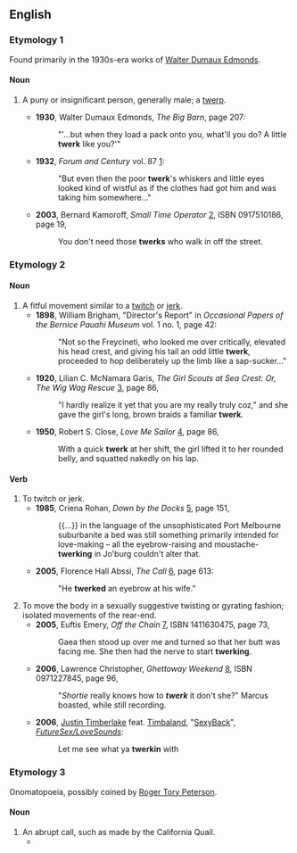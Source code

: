 ==English==

===Etymology 1===

Found primarily in the 1930s-era works of [[w:Walter D. Edmonds|Walter Dumaux Edmonds]].

====Noun====
{{en-noun}}

# {{slang|dated|US}} A puny or insignificant person, generally male; a [[twerp]].
#*'''1930''', Walter Dumaux Edmonds, ''The Big Barn'', page 207:
#*:"'...but when they load a pack onto you, what'll you do?  A little '''twerk''' like you?'"
#*'''1932''', ''Forum and Century'' vol. 87 [http://books.google.com/books?ei=fz75RqyPOoWcpgKW19m0Dw]:
#*:"But even then the poor '''twerk''''s whiskers and little eyes looked kind of wistful as if the clothes had got him and was taking him somewhere..."
#*'''2003''', Bernard Kamoroff, ''Small Time Operator'' [http://books.google.com/books?id=9qlizjnOrVcC], ISBN 0917510186, page 19,
#*:You don't need those '''twerks''' who walk in off the street.

===Etymology 2===

{{blend|twitch|jerk}}

====Noun====
{{en-noun}}

# A fitful movement similar to a [[twitch]] or [[jerk]].
#*'''1898''', William Brigham, "Director's Report" in ''Occasional Papers of the Bernice Pauahi Museum'' vol. 1 no. 1, page 42:
#*:"Not so the Freycineti, who looked me over critically, elevated his head crest, and giving his tail an odd little '''twerk''', proceeded to hop deliberately up the limb like a sap-sucker..."
#*'''1920''', Lilian C. McNamara Garis, ''The Girl Scouts at Sea Crest: Or, The Wig Wag Rescue'' [http://books.google.com/books?id=ulYCAAAAYAAJ], page 86,
#*:"I hardly realize it yet that you are my really truly coz," and she gave the girl's long, brown braids a familiar '''twerk'''. 
#*'''1950''', Robert S. Close, ''Love Me Sailor'' [http://books.google.com/books?id=ySdBAAAAIAAJ], page 86,
#*:With a quick '''twerk''' at her shift, the girl lifted it to her rounded belly, and squatted nakedly on his lap.

====Verb====
{{en-verb}}

# To twitch or jerk.
#*'''1985''', Criena Rohan, ''Down by the Docks'' [http://books.google.com/books?id=ausNAAAAIAAJ], page 151,
#*:{{...}} in the language of the unsophisticated Port Melbourne suburbanite a bed was still something primarily intended for love-making – all the eyebrow-raising and moustache-'''twerking''' in Jo'burg couldn't alter that.
#*'''2005''', Florence Hall Abssi, ''The Call'' [http://books.google.com/books?id=OyAkYG9lwD4C], page 613:
#*:"He '''twerked''' an eyebrow at his wife."
# To move the body in a sexually suggestive twisting or gyrating fashion; isolated movements of the rear-end. 
#*'''2005''', Euftis Emery, ''Off the Chain'' [http://books.google.com/books?id=Ib1vEpY4TpwC], ISBN 1411630475, page 73,
#*: Gaea then stood up over me and turned so that her butt was facing me. She then had the nerve to start '''twerking'''. 
#*'''2006''', Lawrence Christopher, ''Ghettoway Weekend'' [http://books.google.com/books?id=gOPfQEdpxkwC], ISBN 0971227845, page 96,
#*:"''Shortie'' really knows how to '''''twerk''''' it don't she?" Marcus boasted, while still recording.
#* '''2006''', [[w:Justin Timberlake|Justin Timberlake]] feat. [[w:Timbaland|Timbaland]], "[[w:SexyBack|SexyBack]]", ''[[w:FutureSex/LoveSounds|FutureSex/LoveSounds]]'':
#*: Let me see what ya '''twerkin''' with

===Etymology 3===

Onomatopoeia, possibly coined by [[w:Roger Tory Peterson|Roger Tory Peterson]].

====Noun====
{{en-noun}}

# An abrupt call, such as made by the California Quail.
#*{{quote-book|year=1961|author=Roger Tory Peterson|title=A Field Guide to Western Birds|url=http://books.google.com/books?id=Pv2jn2dQCaEC|page=67|
passage=Note of male on territory, a loud kurr or '''twerk'''.}}